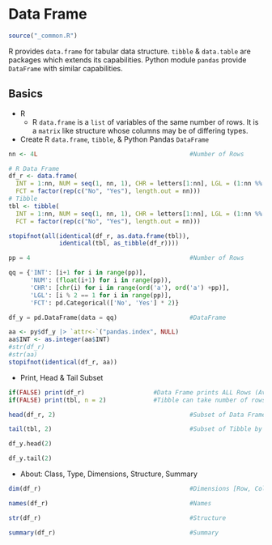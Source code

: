 # Data Frame {#df-p04}

```r
source("_common.R")
```

R provides `data.frame` for tabular data structure. `tibble` & `data.table` are packages which extends its capabilities. Python module `pandas` provide `DataFrame` with similar capabilities. 

## Basics

- R
  - R `data.frame` is a `list` of variables of the same number of rows. It is a `matrix` like structure whose columns may be of differing types.

- Create R `data.frame`, `tibble`, & Python Pandas `DataFrame`

```r
nn <- 4L                                          #Number of Rows

# R Data Frame
df_r <- data.frame(
  INT = 1:nn, NUM = seq(1, nn, 1), CHR = letters[1:nn], LGL = (1:nn %% 2) == 0, 
  FCT = factor(rep(c("No", "Yes"), length.out = nn)))
# Tibble
tbl <- tibble(
  INT = 1:nn, NUM = seq(1, nn, 1), CHR = letters[1:nn], LGL = (1:nn %% 2) == 0, 
  FCT = factor(rep(c("No", "Yes"), length.out = nn)))

stopifnot(all(identical(df_r, as.data.frame(tbl)), 
              identical(tbl, as_tibble(df_r))))
```

```python
pp = 4                                            #Number of Rows

qq = {'INT': [i+1 for i in range(pp)], 
      'NUM': (float(i+1) for i in range(pp)),
      'CHR': [chr(i) for i in range(ord('a'), ord('a') +pp)],
      'LGL': [i % 2 == 1 for i in range(pp)],
      'FCT': pd.Categorical(['No', 'Yes'] * 2)}

df_y = pd.DataFrame(data = qq)                    #DataFrame

```

```r
aa <- py$df_y |> `attr<-`("pandas.index", NULL)
aa$INT <- as.integer(aa$INT)
#str(df_r)
#str(aa)
stopifnot(identical(df_r, aa))
```

- Print, Head & Tail Subset

```r
if(FALSE) print(df_r)                   #Data Frame prints ALL Rows (Avoid)
if(FALSE) print(tbl, n = 2)             #Tibble can take number of rows to print 

head(df_r, 2)                                     #Subset of Data Frame by Head

tail(tbl, 2)                                      #Subset of Tibble by Tail
```

```python
df_y.head(2)

df_y.tail(2)

```


- About: Class, Type, Dimensions, Structure, Summary

```r
dim(df_r)                                         #Dimensions [Row, Column]

names(df_r)                                       #Names

str(df_r)                                         #Structure

summary(df_r)                                     #Summary
```



